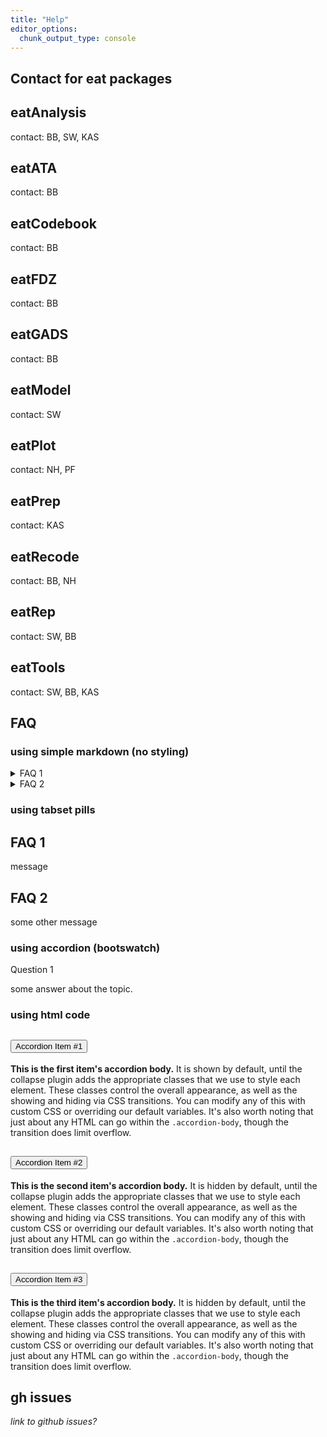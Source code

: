 ```yaml
---
title: "Help"
editor_options: 
  chunk_output_type: console
---
```


## Contact for eat packages

::: {.nav-pills}
::: {.panel-tabset}

## eatAnalysis

contact: BB, SW, KAS

## eatATA

contact: BB

## eatCodebook

contact: BB

## eatFDZ

contact: BB

## eatGADS

contact: BB

## eatModel

contact: SW

## eatPlot

contact: NH, PF

## eatPrep

contact: KAS

## eatRecode

contact: BB, NH

## eatRep

contact: SW, BB

## eatTools

contact: SW, BB, KAS

:::
:::


## FAQ

### using simple markdown (no styling)

<details>
<summary>FAQ 1</summary>
Content
</details>


<details>
<summary>FAQ 2</summary>
Content
</details>

### using tabset pills

::: {.nav-pills}
::: {.panel-tabset}

## FAQ 1

message

## FAQ 2

some other message

:::
:::



### using accordion (bootswatch)

::::: {.accordion}
::::: {.accordion-item}

::: {.accordion-header #faq1}
::: {.accordion-button type="button" data-bs-toggle="collapse" data-bs-target="#collapseOne" aria-expanded="true" aria-controls="collapseOne"}
Question 1
:::
:::

::: {#collapseOne class="accordion-collapse collapse show" aria-labelledby="headingOne" data-bs-parent="#accordionExample" style=""}
::: {.accordion-body}
some answer about the topic.
:::
:::


:::::
:::::


### using html code

```{=html}

<div class="accordion" id="accordionExample">
  <div class="accordion-item">
    <h2 class="accordion-header" id="headingOne">
      <button class="accordion-button collapsed" type="button" data-bs-toggle="collapse" data-bs-target="#collapseOne" aria-expanded="false" aria-controls="collapseOne">
        Accordion Item #1
      </button>
    </h2>
    <div id="collapseOne" class="accordion-collapse collapse" aria-labelledby="headingOne" data-bs-parent="#accordionExample" style="">
      <div class="accordion-body">
        <strong>This is the first item's accordion body.</strong> It is shown by default, until the collapse plugin adds the appropriate classes that we use to style each element. These classes control the overall appearance, as well as the showing and hiding via CSS transitions. You can modify any of this with custom CSS or overriding our default variables. It's also worth noting that just about any HTML can go within the <code>.accordion-body</code>, though the transition does limit overflow.
      </div>
    </div>
  <div></div></div>
  <div class="accordion-item">
    <h2 class="accordion-header" id="headingTwo">
      <button class="accordion-button collapsed" type="button" data-bs-toggle="collapse" data-bs-target="#collapseTwo" aria-expanded="false" aria-controls="collapseTwo">
        Accordion Item #2
      </button>
    </h2>
    <div id="collapseTwo" class="accordion-collapse collapse" aria-labelledby="headingTwo" data-bs-parent="#accordionExample" style="">
      <div class="accordion-body">
        <strong>This is the second item's accordion body.</strong> It is hidden by default, until the collapse plugin adds the appropriate classes that we use to style each element. These classes control the overall appearance, as well as the showing and hiding via CSS transitions. You can modify any of this with custom CSS or overriding our default variables. It's also worth noting that just about any HTML can go within the <code>.accordion-body</code>, though the transition does limit overflow.
      </div>
    </div>
  </div>
  <div class="accordion-item">
    <h2 class="accordion-header" id="headingThree">
      <button class="accordion-button collapsed" type="button" data-bs-toggle="collapse" data-bs-target="#collapseThree" aria-expanded="false" aria-controls="collapseThree">
        Accordion Item #3
      </button>
    </h2>
    <div id="collapseThree" class="accordion-collapse collapse" aria-labelledby="headingThree" data-bs-parent="#accordionExample" style="">
      <div class="accordion-body">
        <strong>This is the third item's accordion body.</strong> It is hidden by default, until the collapse plugin adds the appropriate classes that we use to style each element. These classes control the overall appearance, as well as the showing and hiding via CSS transitions. You can modify any of this with custom CSS or overriding our default variables. It's also worth noting that just about any HTML can go within the <code>.accordion-body</code>, though the transition does limit overflow.
      </div>
    </div>
  </div>
</div>

```


## gh issues

*link to github issues?*


